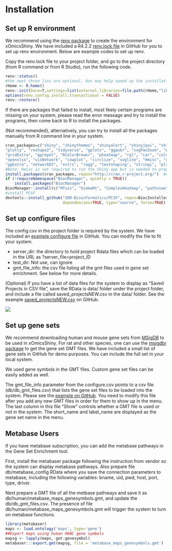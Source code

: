 # Installation

## Set up R environment

We recommend using the [renv package](https://rstudio.github.io/renv/articles/renv.html) to create the environment for xOmicsShiny. We have included a R4.2.2 [renv.lock file](https://github.com/interactivereport/xOmicsShiny/blob/main/R_Environment/renv.lock) in GitHub for you to set up renv environment. Below are example codes to set up renv.

Copy the renv.lock file to your project folder, and go to the project directory (from R command or from R Studio), run the following code.  

```r
renv::status()
#the next three lins are optional, but may help speed up the installation process
rHome <- R.home()
renv::init(bare=T,settings=list(external.libraries=file.path(rHome,"library")),restart=T)
options(renv.config.install.transactional = FALSE) 
renv::restore()
```


If there are packages that failed to install, most likely certain programs are missing on your system, please read the error message and try to install the programs, then come back to R to install the packages. 

(Not recommended), alternatively, you can try to install all the packages manually from R command line in your system. 

```r
cran_packages=c("shiny", "shinythemes", "shinyalert", "shinyjqui", "shinyjs", "coop", "cluster", "devtools",
"plotly", "reshape2", "tidyverse", "gplots", "ggpubr", "svgPanZoom", "WGCNA","drc", "heatmaply","dendextend",
"gridExtra", "ggrepel", "RColorBrewer", "pheatmap", "rgl", "car", "colourpicker", "VennDiagram", "factoextra",
"openxlsx", "visNetwork", "cowplot", "circlize", "svglite", "Hmisc", "ggrastr", "ggpmisc","ggprism","parallel",
"ggExtra", "networkD3", "vctrs", "ragg", "textshaping", "stringi", "plyr", "png", "psych", "broom", "rclipboard")
#Note: Hmisc is not required to run the Shiny app but is needed to prepare network data from expression matrix.
install.packages(cran_packages, repos="http://cran.r-project.org/")  #choose repos based on your location if needed
if (!requireNamespace("BiocManager", quietly = TRUE))
    install.packages("BiocManager")
BiocManager::install(c("Mfuzz", "biomaRt", "ComplexHeatmap", "pathview", "fgesa", "org.Hs.eg.db", "org.Mm.eg.db", "org.Rn.eg.db"))
#install PCSF
devtools::install_github("IOR-Bioinformatics/PCSF", repos=BiocInstaller::biocinstallRepos(),
                         dependencies=TRUE, type="source", force=TRUE)
```

## Set up configure files
The config.csv in the project folder is required by the system. We have included an [example configure file](https://github.com/interactivereport/xOmicsShiny/blob/main/config.csv) in GitHub. You can modify the file to fit your system. 

* server_dir: the directory to hold project Rdata files which can be loaded in the URL as ?server_file=project_ID
* test_dir: Not use, can ignore
* gmt_file_info: the csv file listing all the gmt files used in gene set enrichment. See below for more details. 

(Optional) If you have a list of data files for the system to display as "Saved Projects in CSV file", save the RData is data/ folder under the project folder, and include a file called saved_projectsNEW.csv in the data/ folder. See the example [saved_projectsNEW.csv](https://github.com/interactivereport/xOmicsShiny/blob/main/data/saved_projectsNEW.csv) on GitHub.

[![](`r pic_path`f2-1.png)](`r pic_path`f2-1.png)

## Set up gene sets
We recommend downloading human and mouse gene sets from [MSigDB](https://www.gsea-msigdb.org/gsea/msigdb/human/genesets.jsp) to be used in xOmicsShiny. For rat and other species, one can use the [msigdbr package](https://cran.r-project.org/web/packages/msigdbr/vignettes/msigdbr-intro.html) to get the gene set GMT files. We have included a small list of gene sets in GitHub for demo purposes. You can include the full set in your local system. 

We used gene symbols in the GMT files. Custom gene set files can be easily added as well. 

The gmt_file_info parameter from the configure.csv points to a csv file (db/db_gmt_files.csv) that lists the gene set files to be loaded into the system. Please see the [example on GitHub](https://github.com/interactivereport/xOmicsShiny/blob/main/db/db_gmt_files.csv). You need to modify this file after you add any new GMT files in order for them to show up in the menu. The last column in this file "Show" controls whether a GMT file is used or not in the system. The short_name and label_name are displayed as the gene set name in the menu.

## Metabase Users

If you have metabase subscription, you can add the metabase pathways in the Gene Set Enrichment tool. 

First, install the metabaser package following the instruction from vendor so the system can display metabase pathways. Also prepare file db/metabase_config.RData where you save the connection parameters to metabase, including the following variables: bname, uid, pwd, host, port, type, driver.

Next prepare a GMT file of all the metbase pathways and save it as db/human/metabase_maps_genesymbols.gmt, and update the db/db_gmt_files.csv. The presence of file db/human/metabase_maps_genesymbols.gmt will trigger the system to turn on metabase functions. 

```r
library(metabaser)
maps <- load.ontology('maps', type='gene') 
##Export maps using human HGNC gene symbols 
mapsg <- lapply(maps, get.genesymbol) 
metabaser:::export.gmt(mapsg, file = 'metabase_maps_genesymbols.gmt') 
```
